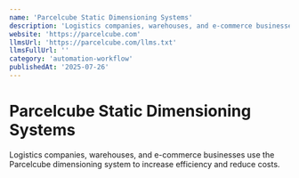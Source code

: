 ```yaml
---
name: 'Parcelcube Static Dimensioning Systems'
description: 'Logistics companies, warehouses, and e-commerce businesses use the Parcelcube dimensioning system to increase efficiency and reduce costs.'
website: 'https://parcelcube.com'
llmsUrl: 'https://parcelcube.com/llms.txt'
llmsFullUrl: ''
category: 'automation-workflow'
publishedAt: '2025-07-26'
---
```


# Parcelcube Static Dimensioning Systems

Logistics companies, warehouses, and e-commerce businesses use the Parcelcube dimensioning system to increase efficiency and reduce costs.
